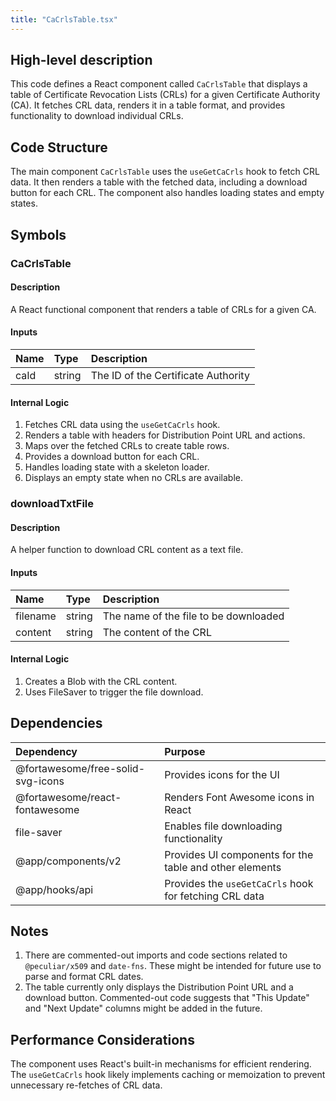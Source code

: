 ```yaml
---
title: "CaCrlsTable.tsx"
---
```


## High-level description
This code defines a React component called `CaCrlsTable` that displays a table of Certificate Revocation Lists (CRLs) for a given Certificate Authority (CA). It fetches CRL data, renders it in a table format, and provides functionality to download individual CRLs.

## Code Structure
The main component `CaCrlsTable` uses the `useGetCaCrls` hook to fetch CRL data. It then renders a table with the fetched data, including a download button for each CRL. The component also handles loading states and empty states.

## Symbols

### CaCrlsTable
#### Description
A React functional component that renders a table of CRLs for a given CA.

#### Inputs
| Name | Type | Description |
|:-----|:-----|:------------|
| caId | string | The ID of the Certificate Authority |

#### Internal Logic
1. Fetches CRL data using the `useGetCaCrls` hook.
2. Renders a table with headers for Distribution Point URL and actions.
3. Maps over the fetched CRLs to create table rows.
4. Provides a download button for each CRL.
5. Handles loading state with a skeleton loader.
6. Displays an empty state when no CRLs are available.

### downloadTxtFile
#### Description
A helper function to download CRL content as a text file.

#### Inputs
| Name | Type | Description |
|:-----|:-----|:------------|
| filename | string | The name of the file to be downloaded |
| content | string | The content of the CRL |

#### Internal Logic
1. Creates a Blob with the CRL content.
2. Uses FileSaver to trigger the file download.

## Dependencies
| Dependency | Purpose |
|:-----------|:--------|
| @fortawesome/free-solid-svg-icons | Provides icons for the UI |
| @fortawesome/react-fontawesome | Renders Font Awesome icons in React |
| file-saver | Enables file downloading functionality |
| @app/components/v2 | Provides UI components for the table and other elements |
| @app/hooks/api | Provides the `useGetCaCrls` hook for fetching CRL data |

## Notes
1. There are commented-out imports and code sections related to `@peculiar/x509` and `date-fns`. These might be intended for future use to parse and format CRL dates.
2. The table currently only displays the Distribution Point URL and a download button. Commented-out code suggests that "This Update" and "Next Update" columns might be added in the future.

## Performance Considerations
The component uses React's built-in mechanisms for efficient rendering. The `useGetCaCrls` hook likely implements caching or memoization to prevent unnecessary re-fetches of CRL data.